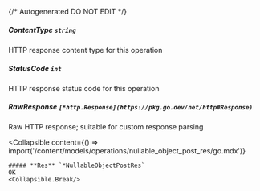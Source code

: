 {/* Autogenerated DO NOT EDIT  */}

##### **ContentType** `string`
HTTP response content type for this operation

##### **StatusCode** `int`
HTTP response status code for this operation

##### **RawResponse** `[*http.Response](https://pkg.go.dev/net/http#Response)`
Raw HTTP response; suitable for custom response parsing

<Collapsible
    content={() => import('/content/models/operations/nullable_object_post_res/go.mdx')}
>
    ##### **Res** `*NullableObjectPostRes`
    OK
    <Collapsible.Break/>
</Collapsible>


